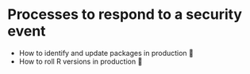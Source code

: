 # Processes to respond to a security event

- How to identify and update packages in production 👷  
- How to roll R versions in production 👷